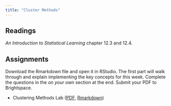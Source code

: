 ```yaml
---
title: "Cluster Methods"
---
```



## Readings

*An Introduction to Statistical Learning* chapter 12.3 and 12.4.

## Assignments

Download the Rmarkdown file and open it in RStudio. The first part will walk through and explain implementing the key concepts for this week. Complete the questions in the *on your own* section at the end. Submit your PDF to Brightspace.

* Clustering Methods Lab ([PDF](/assignments/clustering/clustering.pdf), [Rmarkdown](/assignments/clustering/clustering.Rmd))
